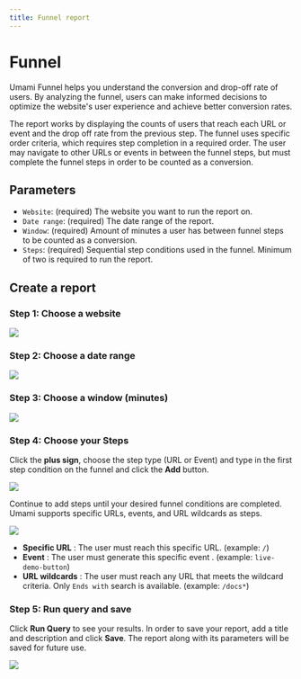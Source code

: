 ```yaml
---
title: Funnel report
---
```


# Funnel

Umami Funnel helps you understand the conversion and drop-off rate of users.
By analyzing the funnel, users can make informed decisions to optimize the website's user experience and achieve better conversion rates.

The report works by displaying the counts of users that reach each URL or event and the drop off rate from the previous step.
The funnel uses specific order criteria, which requires step completion in a required order.
The user may navigate to other URLs or events in between the funnel steps, but must complete the funnel steps in order to be counted as a conversion.

## Parameters

- `Website`: (required) The website you want to run the report on.
- `Date range`: (required) The date range of the report.
- `Window`: (required) Amount of minutes a user has between funnel steps to be counted as a conversion.
- `Steps`: (required) Sequential step conditions used in the funnel. Minimum of two is required to run the report.

## Create a report

### Step 1: Choose a website

<img src="/images/v2/funnel-website.png" />

### Step 2: Choose a date range

<img src="/images/v2/funnel-date-range.png" />

### Step 3: Choose a window (minutes)

<img src="/images/v2/funnel-window.png" />

### Step 4: Choose your Steps

Click the **plus sign**, choose the step type (URL or Event) and type in the first step condition on the funnel and click the **Add** button.

<img src="/images/v2/funnel-url-form.png" />

Continue to add steps until your desired funnel conditions are completed. Umami supports specific URLs, events, and URL wildcards as steps.

<img src="/images/v2/funnel-url-details.png" />

- **Specific URL** : The user must reach this specific URL. (example: `/`)
- **Event** : The user must generate this specific event . (example: `live-demo-button`)
- **URL wildcards** : The user must reach any URL that meets the wildcard criteria. Only `Ends with` search is available. (example: `/docs*`)

### Step 5: Run query and save

Click **Run Query** to see your results. In order to save your report, add a title and description and click **Save**.
The report along with its parameters will be saved for future use.

<img src="/images/v2/funnel-details.png" />
